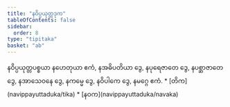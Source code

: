 ```yaml
---
title: "နဝိပ္ပယုတ္တဒုက"
tableOfContents: false
sidebar:
  order: 8
type: "tipitaka"
basket: "ab"
---
```



<DynamicBreadcrumb />

<Division number="24">

<Paragraph number="1851">
နဝိပ္ပယုတ္တပစ္စယာ နဟေတုယာ ဧကံ, နအဓိပတိယာ ဒွေ, နပုရေဇာတေ ဒွေ, နပစ္ဆာဇာတေ ဒွေ, နအာသေဝနေ ဒွေ, နကမ္မေ ဒွေ, နဝိပါကေ ဒွေ, နမဂ္ဂေ ဧကံ.

</Paragraph>
</Division>

<TableOfContents>
* [တိက](navippayuttaduka/tika)
* [နဝက](navippayuttaduka/navaka)
</TableOfContents>